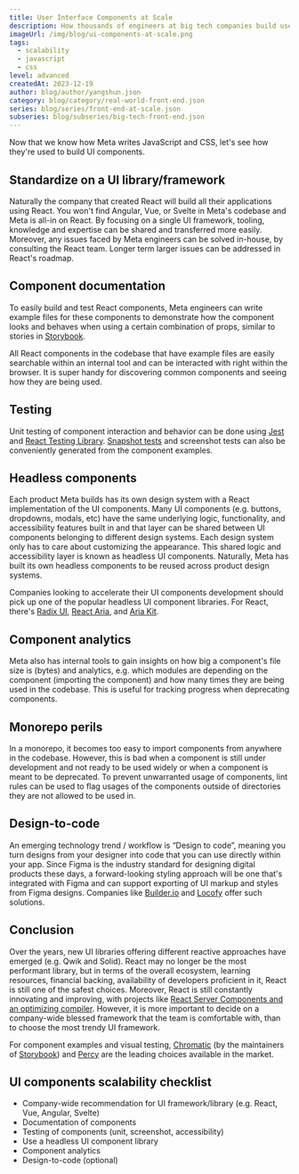 ```yaml
---
title: User Interface Components at Scale
description: How thousands of engineers at big tech companies build user interface components.
imageUrl: /img/blog/ui-components-at-scale.png
tags:
  - scalability
  - javascript
  - css
level: advanced
createdAt: 2023-12-19
author: blog/author/yangshun.json
category: blog/category/real-world-front-end.json
series: blog/series/front-end-at-scale.json
subseries: blog/subseries/big-tech-front-end.json
---
```


Now that we know how Meta writes JavaScript and CSS, let's see how they're used to build UI components.

## Standardize on a UI library/framework

Naturally the company that created React will build all their applications using React. You won't find Angular, Vue, or Svelte in Meta's codebase and Meta is all-in on React. By focusing on a single UI framework, tooling, knowledge and expertise can be shared and transferred more easily. Moreover, any issues faced by Meta engineers can be solved in-house, by consulting the React team. Longer term larger issues can be addressed in React's roadmap.

## Component documentation

To easily build and test React components, Meta engineers can write example files for these components to demonstrate how the component looks and behaves when using a certain combination of props, similar to stories in [Storybook](https://storybook.js.org/).

All React components in the codebase that have example files are easily searchable within an internal tool and can be interacted with right within the browser. It is super handy for discovering common components and seeing how they are being used.

## Testing

Unit testing of component interaction and behavior can be done using [Jest](https://jestjs.io/) and [React Testing Library](https://testing-library.com/docs/react-testing-library/intro/). [Snapshot tests](https://jestjs.io/docs/snapshot-testing) and screenshot tests can also be conveniently generated from the component examples.

## Headless components

Each product Meta builds has its own design system with a React implementation of the UI components. Many UI components (e.g. buttons, dropdowns, modals, etc) have the same underlying logic, functionality, and accessibility features built in and that layer can be shared between UI components belonging to different design systems. Each design system only has to care about customizing the appearance. This shared logic and accessibility layer is known as headless UI components. Naturally, Meta has built its own headless components to be reused across product design systems.

Companies looking to accelerate their UI components development should pick up one of the popular headless UI component libraries. For React, there's [Radix UI](https://www.radix-ui.com/), [React Aria](https://react-spectrum.adobe.com/react-aria/), and [Aria Kit](https://ariakit.org/).

## Component analytics

Meta also has internal tools to gain insights on how big a component's file size is (bytes) and analytics, e.g. which modules are depending on the component (importing the component) and how many times they are being used in the codebase. This is useful for tracking progress when deprecating components.

## Monorepo perils

In a monorepo, it becomes too easy to import components from anywhere in the codebase. However, this is bad when a component is still under development and not ready to be used widely or when a component is meant to be deprecated. To prevent unwarranted usage of components, lint rules can be used to flag usages of the components outside of directories they are not allowed to be used in.

## Design-to-code

An emerging technology trend / workflow is “Design to code”, meaning you turn designs from your designer into code that you can use directly within your app. Since Figma is the industry standard for designing digital products these days, a forward-looking styling approach will be one that's integrated with Figma and can support exporting of UI markup and styles from Figma designs. Companies like [Builder.io](https://www.builder.io/m/design-to-code) and [Locofy](https://www.locofy.ai/) offer such solutions.

## Conclusion

Over the years, new UI libraries offering different reactive approaches have emerged (e.g. Qwik and Solid). React may no longer be the most performant library, but in terms of the overall ecosystem, learning resources, financial backing, availability of developers proficient in it, React is still one of the safest choices. Moreover, React is still constantly innovating and improving, with projects like [React Server Components and an optimizing compiler](https://react.dev/blog/2023/03/22/react-labs-what-we-have-been-working-on-march-2023). However, it is more important to decide on a company-wide blessed framework that the team is comfortable with, than to choose the most trendy UI framework.

For component examples and visual testing, [Chromatic](https://www.chromatic.com/) (by the maintainers of [Storybook](https://storybook.js.org/)) and [Percy](https://percy.io/) are the leading choices available in the market.

## UI components scalability checklist

- Company-wide recommendation for UI framework/library (e.g. React, Vue, Angular, Svelte)
- Documentation of components
- Testing of components (unit, screenshot, accessibility)
- Use a headless UI component library
- Component analytics
- Design-to-code (optional)
